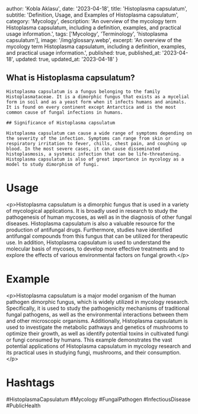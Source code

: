 
  author: 'Kobla Aklasu',
  date: '2023-04-18',
  title: 'Histoplasma capsulatum',
  subtitle: 'Definition, Usage, and Examples of Histoplasma capsulatum',
  category: 'Mycology',
  description: 'An overview of the mycology term Histoplasma capsulatum, including a definition, examples, and practical usage information.',
  tags: ['Mycology', 'Terminology', 'histoplasma capsulatum'],
  image: '/img/glossary.webp',
  excerpt: 'An overview of the mycology term Histoplasma capsulatum, including a definition, examples, and practical usage information.',
  published: true,
  published_at: '2023-04-18',
  updated: true,
  updated_at: '2023-04-18'
}




## What is Histoplasma capsulatum?
    
    Histoplasma capsulatum is a fungus belonging to the family Histoplasmataceae. It is a dimorphic fungus that exists as a mycelial form in soil and as a yeast form when it infects humans and animals. It is found on every continent except Antarctica and is the most common cause of fungal infections in humans.
    
    ## Significance of Histoplasma capsulatum
    
    Histoplasma capsulatum can cause a wide range of symptoms depending on the severity of the infection. Symptoms can range from skin or respiratory irritation to fever, chills, chest pain, and coughing up blood. In the most severe cases, it can cause disseminated histoplasmosis, a systemic infection that can be life-threatening. Histoplasma capsulatum is also of great importance in mycology as a model to study dimorphism of fungi.

# Usage

&lt;p&gt;Histoplasma capsulatum is a dimorphic fungus that is used in a variety of mycological applications. It is broadly used in research to study the pathogenesis of human mycoses, as well as in the diagnosis of other fungal diseases. Histoplasma capsulatum is also a valuable resource for the production of antifungal drugs. Furthermore, studies have identified antifungal compounds from this fungus that can be utilized for therapeutic use. In addition, Histoplasma capsulatum is used to understand the molecular basis of mycoses, to develop more effective treatments and to explore the effects of various environmental factors on fungal growth.&lt;/p&gt;

# Example

&lt;p&gt;Histoplasma capsulatum is a major model organism of the human pathogen dimorphic fungus, which is widely utilized in mycology research. Specifically, it is used to study the pathogenicity mechanisms of traditional fungal pathogens, as well as the environmental interactions between them and other microscopic organisms. Additionally, Histoplasma capsulatum is used to investigate the metabolic pathways and genetics of mushrooms to optimize their growth, as well as identify potential toxins in cultivated fungi or fungi consumed by humans. This example demonstrates the vast potential applications of Histoplasma capsulatum in mycology research and its practical uses in studying fungi, mushrooms, and their consumption. &lt;/p&gt;

# Hashtags

#HistoplasmaCapsulatum #Mycology #FungalPathogen #InfectiousDisease #PublicHealth

